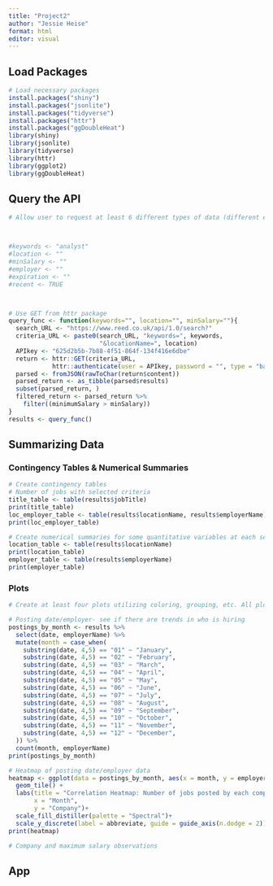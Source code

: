 ```yaml
---
title: "Project2"
author: "Jessie Heise"
format: html
editor: visual
---
```


## Load Packages

```r
# Load necessary packages
install.packages("shiny")
install.packages("jsonlite")
install.packages("tidyverse")
install.packages("httr")
install.packages("ggDoubleHeat")
library(shiny)
library(jsonlite)
library(tidyverse)
library(httr)
library(ggplot2)
library(ggDoubleHeat)
```

## Query the API

```r
# Allow user to request at least 6 different types of data (different endpoints, modify endpoints)



#keywords <- "analyst"
#location <- ""
#minSalary <- ""
#employer <- ""
#expiration <- ""
#recent <- TRUE



# Use GET from httr package
query_func <- function(keywords="", location="", minSalary=""){
  search_URL <- "https://www.reed.co.uk/api/1.0/search?"
  criteria_URL <- paste0(search_URL, "keywords=", keywords,
                         "&locationName=", location)
  APIkey <- "625d2b5b-7b88-4f51-864f-134f416e6dbe"
  return <- httr::GET(criteria_URL, 
            httr::authenticate(user = APIkey, password = "", type = "basic"))
  parsed <- fromJSON(rawToChar(return$content))
  parsed_return <- as_tibble(parsed$results)
  subset(parsed_return, )
  filtered_return <- parsed_return %>% 
    filter((minimumSalary > minSalary))
}
results <- query_func()

```

## Summarizing Data

### Contingency Tables & Numerical Summaries

```r
# Create contingency tables
# Number of jobs with selected criteria
title_table <- table(results$jobTitle)
print(title_table)
loc_employer_table <- table(results$locationName, results$employerName)
print(loc_employer_table)

# Create numerical summaries for some quantitative variables at each setting of some of your categorical variables
location_table <- table(results$locationName)
print(location_table)
employer_table <- table(results$employerName)
print(employer_table)
```

### Plots

```r
# Create at least four plots utilizing coloring, grouping, etc. All plots should have nice labels and titles. (one should be a plot we did not cover in class)

# Posting date/employer- see if there are trends in who is hiring
postings_by_month <- results %>%
  select(date, employerName) %>%
  mutate(month = case_when(
    substring(date, 4,5) == "01" ~ "January",
    substring(date, 4,5) == "02" ~ "February",
    substring(date, 4,5) == "03" ~ "March",
    substring(date, 4,5) == "04" ~ "April",
    substring(date, 4,5) == "05" ~ "May",
    substring(date, 4,5) == "06" ~ "June",
    substring(date, 4,5) == "07" ~ "July",
    substring(date, 4,5) == "08" ~ "August",
    substring(date, 4,5) == "09" ~ "September",
    substring(date, 4,5) == "10" ~ "October",
    substring(date, 4,5) == "11" ~ "November",
    substring(date, 4,5) == "12" ~ "December",
  )) %>%
  count(month, employerName)
print(postings_by_month)

# Heatmap of posting date/employer data
heatmap <- ggplot(data = postings_by_month, aes(x = month, y = employerName, fill = n)) +
  geom_tile() +
  labs(title = "Correlation Heatmap: Number of jobs posted by each company by month",
       x = "Month",
       y = "Company")+
  scale_fill_distiller(palette = "Spectral")+
  scale_y_discrete(label = abbreviate, guide = guide_axis(n.dodge = 2))
print(heatmap)

# Company and maximum salary observations
```

## App

```r

```
